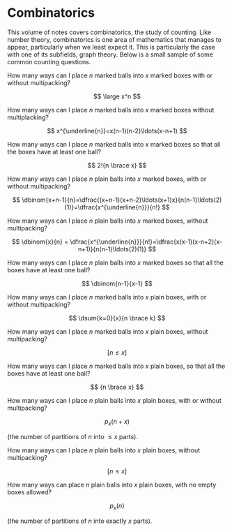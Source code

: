 <Head>
	<title>Preface: Combinatorics</title>
	<meta name={`description`} content={`Preface to notes on combinatorics.`}/>
</Head>

# Combinatorics

This volume of notes covers combinatorics, the study of counting. Like number theory, combinatorics is one area of mathematics that manages to appear, particularly when we least expect it. This is particularly the case with one of its subfields, graph theory.
Below is a small sample of some common counting questions.

How many ways can I place ${n}$ marked balls into ${x}$ marked boxes with or without multipacking?

$$
	\large x^n
$$ 

How many ways can I place ${n}$ marked balls into ${x}$ marked boxes without multiplacking?

$$
	x^{\underline{n}}=x(n-1)(n-2)\ldots(x-n+1)
$$

How many ways can I place ${n}$ marked balls into ${x}$ marked boxes so that all the boxes have at least one ball?
	
$$
	2!{n \brace x}
$$


How many ways can I place ${n}$ plain balls into ${x}$ marked boxes, with or without multipacking?

$$
	\dbinom{x+n-1}{n}=\dfrac{(x+n-1)(x+n-2)\ldots(x+1)x}{n(n-1)\ldots(2)(1)}=\dfrac{x^{\underline{n}}}{n!}
$$

How many ways can I place ${n}$ plain balls into ${x}$ marked boxes, without multipacking?

$$
	\dbinom{x}{n} = \dfrac{x^{\underline{n}}}{n!}=\dfrac{x(x-1)(x-n+2)(x-n+1)}{n(n-1)\ldots(2)(1)}
$$

How many ways can I place ${n}$ plain balls into ${x}$ marked boxes so that all the boxes have at least one ball? 

$$
	\dbinom{n-1}{x-1}
$$


How many ways can I place ${n}$ marked balls into ${x}$ plain boxes, with or without multipacking?

$$
	\dsum{k=0}{x}{n \brace k}
$$

How many ways can I place ${n}$ marked balls into ${x}$ plain boxes, without multipacking?

$$
	[n \le x]
$$

How many ways can I place ${n}$ marked balls into ${x}$ plain boxes, so that all the boxes have at least one ball?

$$
	{n \brace x}
$$

How many ways can I place ${n}$ plain balls into ${x}$ plain boxes, with or without multipacking?

$$
	p_x(n+x)
$$

(the number of partitions of ${n}$ into ${\le x}$ parts).


How many ways can I place ${n}$ plain balls into ${x}$ plain boxes, without multipacking?
	
$$
	[n \le x]
$$

How many ways can place ${n}$ plain balls into ${x}$ plain boxes, with no empty boxes allowed? 

$$
	p_x(n)
$$

(the number of partitions of ${n}$ into exactly ${x}$ parts). 

